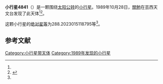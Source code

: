 {{Infobox planet
| bgcolour = #FFFFC0
| name = 4841 Manjiro
| symbol = 
| image = 
| caption = 
| discovery = yes
| discovery_ref = 
| discoverer = [[關勉|關勉]]
| discovery_site = [[芸西天文台|芸西天文台]] 
| discovered = 1989年10月28日
| designations = yes
| mp_name = 
| named_after = 
| alt_names = 1989 UO3/ 1975 VV / 1985 QZ3 / 1987 DO2
| mp_category = [[主带小行星|主带小行星]]
| orbit_ref = <ref name="a">[http://ssd.jpl.nasa.gov/sbdb.cgi?sstr=4841 4841 Manjiro] {{Wayback|url=http://ssd.jpl.nasa.gov/sbdb.cgi?sstr=4841 |date=20201124010842 }}，小行星數據庫瀏覽器（JPL Small-Body Database Browser）－[[美国国家航空航天局|美国国家航空航天局]]喷气推进实验室</ref>
| epoch = 2456400.5 (2013年4月18日更新)
| aphelion = {{convert|2.546212627108391|AU|km|3|abbr=on|lk=out}}
| perihelion = {{convert|2.072624181634491|AU|km|3|abbr=on}}
| semimajor = {{convert|2.309418404371441|AU|km|3|abbr=on}}
| eccentricity = 0.102534137
| period = 1281.894726 [[日|日]]<br />3.51[[儒略年|儒略年]]
| avg_speed = 
| inclination = 3.877911538574692
| asc_node = 145.4787470987978
| mean_anomaly = 
| arg_peri = 288.2023015118795
| satellites = 
| physical_characteristics = yes
| dimensions = 
| mass = 
| density = 
| surface_grav = 
| escape_velocity = 
| sidereal_day = 
| axial_tilt = 
| pole_ecliptic_lat = 
| pole_ecliptic_lon = 
| albedo = 
| temperatures= 
| temp_name1 = 
| mean_temp_1 = 
| max_temp_1 = 
| temp_name2 = 
| max_temp_2 = 
| spectral_type = 
| abs_magnitude = 288.2023015118795
}}

'''小行星4841'''（{{lang-en|4841 Manjiro}}）是一颗围绕[[太阳|太阳]][[公转|公转]]的[[小行星|小行星]]。1989年10月28日，[[關勉|關勉]]在芸西天文台发现了此天体<ref name="a" /><ref>{{cite news|title=小行星列表|url=http://cfa-www.harvard.edu/iau/lists/NumberedMPs.txt|accessdate=2013-07-08|newspaper=哈佛大学|archive-date=2008-05-17|archive-url=https://web.archive.org/web/20080517010638/http://cfa-www.harvard.edu/iau/lists/NumberedMPs.txt|dead-url=no}}</ref>。

这颗小行星的[[绝对星等|绝对星等]]为288.2023015118795等<ref name="a" />。

==参考文献==
{{reflist}}
{{Minor Planet Number|[[小行星4840|小行星4840]]|[[小行星4842|小行星4842]]}}

{{小天体}}

[[Category:小行星带天体|Category:小行星带天体]]
[[Category:1989年发现的小行星|Category:1989年发现的小行星]]

{{asteroid-stub}}